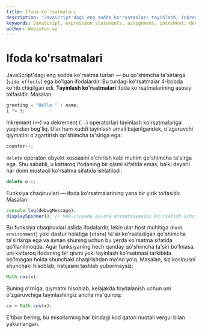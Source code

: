 ```yaml
---
title: Ifoda ko'rsatmalari
description: "JavaScript'dagi eng sodda ko'rsatmalar: tayinlash, inkrement/dekrement, delete operatori va funksiya chaqiruvlari. Qo'shimcha ta'sirga ega ifodalar."
keywords: JavaScript, expression statements, assignment, increment, decrement, delete operator, function calls, side effects
author: Webiston.uz
---
```


# Ifoda ko'rsatmalari

JavaScript'dagi eng sodda ko'rsatma turlari — bu qo'shimcha ta'sirlarga (`side effects`) ega bo'lgan ifodalardir. Bu turdagi ko'rsatmalar 4-bobda ko'rib chiqilgan edi. **Tayinlash ko'rsatmalari** ifoda ko'rsatmalarining asosiy toifasidir. Masalan:

``` js
greeting = "Hello " + name;
i *= 3;
```

Inkrement (`++`) va dekrement (`--`) operatorlari tayinlash ko'rsatmalariga yaqindan bog'liq. Ular ham xuddi tayinlash amali bajarilgandek, o'zgaruvchi qiymatini o'zgartirish qo'shimcha ta'siriga ega:

``` js
counter++;
```

`delete` operatori obyekt xossasini o'chirish kabi muhim qo'shimcha ta'sirga ega. Shu sababli, u kattaroq ifodaning bir qismi sifatida emas, balki deyarli har doim mustaqil ko'rsatma sifatida ishlatiladi:

``` js
delete o.x;
```

Funksiya chaqiruvlari — ifoda ko'rsatmalarining yana bir yirik toifasidir. Masalan:

``` js
console.log(debugMessage);
displaySpinner(); // Veb-ilovada aylana animatsiyasini ko'rsatish uchun taxminiy funksiya.
```

Bu funksiya chaqiruvlari aslida ifodalardir, lekin ular host muhitiga (`host environment`) yoki dastur holatiga (`state`) ta'sir ko'rsatadigan qo'shimcha ta'sirlarga ega va aynan shuning uchun bu yerda ko'rsatma sifatida qo'llanilmoqda. Agar funksiyaning hech qanday qo'shimcha ta'siri bo'lmasa, uni kattaroq ifodaning bir qismi yoki tayinlash ko'rsatmasi tarkibida bo'lmagan holda shunchaki chaqirishdan ma'no yo'q. Masalan, siz kosinusni shunchaki hisoblab, natijasini tashlab yubormaysiz:

``` js
Math.cos(x);
```

Buning o'rniga, qiymatni hisoblab, kelajakda foydalanish uchun uni o'zgaruvchiga tayinlashingiz ancha ma'qulroq:

``` js
cx = Math.cos(x);
```

E'tibor bering, bu misollarning har biridagi kod qatori nuqtali vergul bilan yakunlangan.